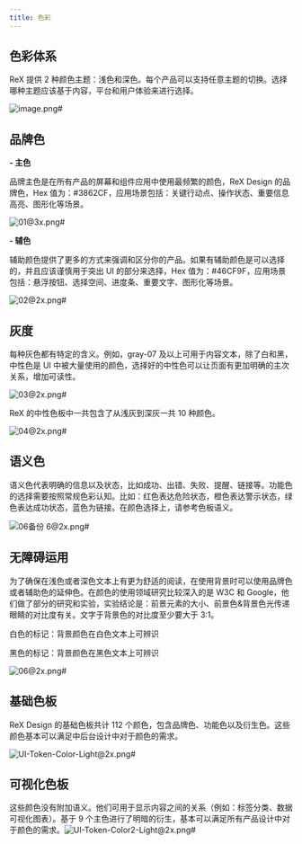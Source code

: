 ```yaml
---
title: 色彩
---
```


## 色彩体系

ReX 提供 2 种颜色主题：浅色和深色。每个产品可以支持任意主题的切换。选择哪种主题应该基于内容，平台和用户体验来进行选择。

![image.png#](https://hippo-oss.oss-cn-hangzhou.aliyuncs.com/rex/design-images/colors/c166967f.png)

## 品牌色

**- 主色**

品牌主色是在所有产品的屏幕和组件应用中使用最频繁的颜色，ReX Design 的品牌色，Hex 值为：#3862CF，应用场景包括：关键行动点、操作状态、重要信息高亮、图形化等场景。

![01@3x.png#](https://hippo-oss.oss-cn-hangzhou.aliyuncs.com/rex/design-images/colors/06563d34.png)

**- 辅色**

辅助颜色提供了更多的方式来强调和区分你的产品。如果有辅助颜色是可以选择的，并且应该谨慎用于突出 UI 的部分来选择，Hex 值为：#46CF9F，应用场景包括：悬浮按钮、选择空间、进度条、重要文字、图形化等场景。

![02@2x.png#](https://hippo-oss.oss-cn-hangzhou.aliyuncs.com/rex/design-images/colors/449518c8.png)

## 灰度

每种灰色都有特定的含义。例如，gray-07 及以上可用于内容文本，除了白和黑，中性色是 UI 中被大量使用的颜色，选择好的中性色可以让页面有更加明确的主次关系，增加可读性。

![03@2x.png#](https://hippo-oss.oss-cn-hangzhou.aliyuncs.com/rex/design-images/colors/418663e0.png)

ReX 的中性色板中一共包含了从浅灰到深灰一共 10 种颜色。

![04@2x.png#](https://hippo-oss.oss-cn-hangzhou.aliyuncs.com/rex/design-images/colors/8434d520.png)

## 语义色

语义色代表明确的信息以及状态，比如成功、出错、失败、提醒、链接等。功能色的选择需要按照常规色彩认知。比如：红色表达危险状态，橙色表达警示状态，绿色表达成功状态，蓝色为链接。在颜色选择上，请参考色板语义。

![06备份 6@2x.png#](https://hippo-oss.oss-cn-hangzhou.aliyuncs.com/rex/design-images/colors/ab0bd19c.png)

## 无障碍运用

为了确保在浅色或者深色文本上有更为舒适的阅读，在使用背景时可以使用品牌色或者辅助色的延伸色。在颜色的使用领域研究比较深入的是 W3C 和 Google，他们做了部分的研究和实验，实验结论是：前景元素的大小、前景色&背景色光传递眼睛的对比度有关。文字于背景色的对比度至少要大于 3:1。

白色的标记：背景颜色在白色文本上可辨识

黑色的标记：背景颜色在黑色文本上可辨识

![06@2x.png#](https://hippo-oss.oss-cn-hangzhou.aliyuncs.com/rex/design-images/colors/0dbb6233.png)

## 基础色板

ReX Design 的基础色板共计 112 个颜色，包含品牌色、功能色以及衍生色。这些颜色基本可以满足中后台设计中对于颜色的需求。

![UI-Token-Color-Light@2x.png#](https://hippo-oss.oss-cn-hangzhou.aliyuncs.com/rex/design-images/colors/49f9dbe7.png)

## 可视化色板

这些颜色没有附加语义。他们可用于显示内容之间的关系（例如：标签分类、数据可视化图表）。基于 9 个主色进行了明暗的衍生，基本可以满足所有产品设计中对于颜色的需求。![UI-Token-Color2-Light@2x.png#](https://hippo-oss.oss-cn-hangzhou.aliyuncs.com/rex/design-images/colors/ead6ac8d.png)

